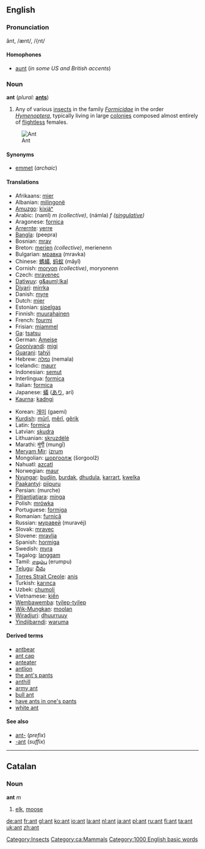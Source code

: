 ==English==
{{wikipedia}}
=== Pronunciation ===
ănt, /ænt/, /{nt/

====Homophones====
*[[aunt]] (''in some US and British accents'')

===Noun===
'''ant''' (''plural:'' '''[[ants]]''')

#Any of various [[insect]]s in the family ''[[Formicidae]]'' in the order ''[[Hymenoptera]]'', typically living in large [[colony|colonies]] composed almost entirely of [[flightless]] females.
[[Image:Ant.jpg|thumb|Ant]]

====Synonyms====
*[[emmet]] (''archaic'')

====Translations====
{{top}}
*Afrikaans: [[mier]]
*Albanian: [[milingonë]] {{f}}
*[[Amuzgo]]: [[kíxjáⁿ]]
*Arabic: {{ARchar|[[نمل|نَمْل]]}} (naml) ''m (collective)'', {{ARchar|[[نملة|نَمْلَة]]}} (námla) ''f ([[singulative]])''
*Aragonese: [[fornica]] {{f}}
*[[Arrernte]]: [[yerre]]
*[[Bangla]]: (peepra)
*Bosnian: [[mrav]] {{m}}
*Breton: [[merien]] ''(collective)'', merienenn {{f}} {{s}}
*Bulgarian: [[мравка]] (mravka) {{f}}
*Chinese: [[螞蟻]], [[蚂蚁]] (mǎyǐ)
*Cornish: [[moryon]] ''(collective)'', moryonenn {{f}} {{s}}
*Czech: [[mravenec]] {{m}}
*[[Datiwuy]]: [[g&auml;lkal]]
*[[Diyari]]: [[mirrka]]
*Danish: [[myre]] {{c}}
*Dutch: [[mier]] {{f}}
*Estonian: [[sipelgas]]
*Finnish: [[muurahainen]]
*French: [[fourmi]] {{f}}
*Frisian: [[miammel]]
*[[Ga]]: [[tsatsu]]
*German: [[Ameise]] {{f}}
*[[Gooniyandi]]: [[migi]]
*[[Guarani]]: [[tahýi]]
*Hebrew: [[נמלה]] (nemala) {{f}}
*Icelandic: [[maurr]]
*Indonesian: [[semut]]
*Interlingua: [[formica]]
*Italian: [[formica#Itaian|formica]] {{f}}
*Japanese: [[蟻]] ([[あり]], arí)
*[[Kaurna]]: [[kadngi]]
{{mid}}
*Korean: [[개미]] (gaemi)
*[[Kurdish]]: [[mûrî]], [[mêrî]], [[gêrik]]
*Latin: [[formica]] {{f}}
*Latvian: [[skudra]] {{f}}
*Lithuanian: [[skruzdėlė]] {{f}}
*Marathi: [[मुंगी]] (mungī) 
*[[Meryam Mir]]: [[izrum]]
*Mongolian: [[шоргоолж]] (šorgoolž)
*Nahuatl: [[azcatl]]
*Norwegian: [[maur]]
*[[Nyungar]]: [[budjin]], [[burdak]], [[dhudula]], [[karrart]], [[kwelka]]
*[[Paakantyi]]: [[piipuru]]
*Persian: {{FAchar|[[مورچه]]}} (murche)
*[[Pitjantjatjara]]: [[minga]]
*Polish: [[mrówka]] {{f}}
*Portuguese: [[formiga]] {{f}}
*Romanian: [[furnică]] {{f}}
*Russian: [[муравей]] (muravéj) {{m}}
*Slovak: [[mravec#Slovak|mravec]] {{m}}
*Slovene: [[mravlja]] {{f}}
*Spanish: [[hormiga]] {{f}}
*Swedish: [[myra]]
*Tagalog: [[langgam]]
*Tamil: [[எறும்பு]] (erumpu)
*[[Telugu]]: [[చీమ]]
*[[Torres Strait Creole]]: [[anis]]
*Turkish: [[karınca]]
*Uzbek: [[chumoli]]
*Vietnamese: [[kiến]]
*[[Wembawemba]]: [[tyilep-tyilep]]
*[[Wik-Mungkan]]: [[moolan]]
*[[Wiradjuri]]: [[dhuurruuy]]
*[[Yindjibarndi]]: [[waruma]]
{{bottom}}

==== Derived terms ====
*[[antbear]]
*[[ant cap]]
*[[anteater]]
*[[antlion]]
*[[the ant's pants]]
*[[anthill]]
*[[army ant]]
*[[bull ant]]
*[[have ants in one's pants]]
*[[white ant]]

====See also====
*[[ant-]] (''prefix'')
*[[-ant]] (''suffix'')


----

==Catalan==
===Noun===
'''ant''' ''m''

#[[elk]], [[moose]]

[[Category:Insects]]
[[Category:ca:Mammals]]

[[Category:1000 English basic words]]

[[de:ant]]
[[fr:ant]]
[[gl:ant]]
[[ko:ant]]
[[io:ant]]
[[la:ant]]
[[nl:ant]]
[[ja:ant]]
[[pl:ant]]
[[ru:ant]]
[[fi:ant]]
[[ta:ant]]
[[uk:ant]]
[[zh:ant]]